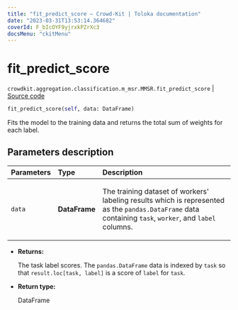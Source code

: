 ```yaml
---
title: "fit_predict_score — Crowd-Kit | Toloka documentation"
date: "2023-03-31T13:53:14.364682"
coverId: F_bIcOYF9yjrxkPZrXc3
docsMenu: "ckitMenu"
---
```


# fit_predict_score

`crowdkit.aggregation.classification.m_msr.MMSR.fit_predict_score` | [Source code](https://github.com/Toloka/crowd-kit/blob/v1.2.1/crowdkit/aggregation/classification/m_msr.py#L161)

```python
fit_predict_score(self, data: DataFrame)
```

Fits the model to the training data and returns the total sum of weights for each label.

## Parameters description

| Parameters | Type | Description |
| :----------| :----| :-----------|
`data`|**DataFrame**|<p>The training dataset of workers' labeling results which is represented as the `pandas.DataFrame` data containing `task`, `worker`, and `label` columns.</p>

* **Returns:**

  The task label scores. The `pandas.DataFrame` data is indexed by `task`
so that `result.loc[task, label]` is a score of `label` for `task`.

* **Return type:**

  DataFrame